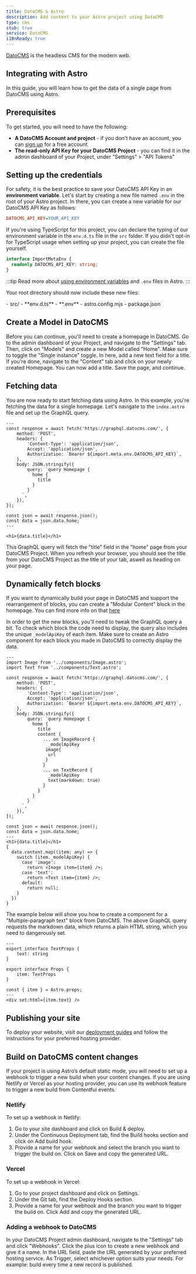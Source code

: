 ```yaml
---
title: DatoCMS & Astro
description: Add content to your Astro project using DatoCMS
type: cms
stub: true
service: DatoCMS
i18nReady: true
---
```


[DatoCMS](https://datocms.com/) is the headless CMS for the modern web.

## Integrating with Astro
In this guide, you will learn how to get the data of a single page from DatoCMS using Astro.

## Prerequisites
To get started, you will need to have the following:
- **A DatoCMS Account and project** - if you don't have an account, you can [sign up](https://dashboard.datocms.com/signup) for a free account
- **The read-only API Key for your DatoCMS Project** - you can find it in the admin dashboard of your Project, under "Settings" > "API Tokens"

## Setting up the credentials
For safety, it is the best practice to save your DatoCMS API Key in an **environment variable**. 
Let's start by creating a new file named `.env` in the root of your Astro project. In there, you can create a new variable for our DatoCMS API Key as follows: 
```ini title=".env"
DATOCMS_API_KEY=YOUR_API_KEY
```

If you're using TypeScript for this project, you can declare the typing of our environment variable in the `env.d.ts` file in the `src` folder. If you didn't opt-in for TypeScript usage when setting up your project, you can create the file yourself.
```ts title="src/env.d.ts"
interface ImportMetaEnv {
  readonly DATOCMS_API_KEY: string;
}
```
:::tip
Read more about [using environment variables](/en/guides/environment-variables/) and `.env` files in Astro.
:::

Your root directory should now include these new files:

<FileTree title="Project Structure">
- src/
  - **env.d.ts**
- **.env**
- astro.config.mjs
- package.json
</FileTree>

## Create a Model in DatoCMS
Before you can continue, you'll need to create a homepage in DatoCMS. Go to the admin dashboard of your Project, and navigate to the "Settings" tab. Then, click on "Models" and create a new Model called "Home". Make sure to toggle the "Single instance" toggle. In here, add a new text field for a title. If you're done, navigate to the "Content" tab and click on your newly created Homepage. You can now add a title. Save the page, and continue.

## Fetching data
You are now ready to start fetching data using Astro. In this example, you're fetching the data for a single homepage. Let's navigate to the `index.astro` file and set up the GraphQL query.

```astro title="src/pages/index.astro"
---
const response = await fetch('https://graphql.datocms.com/', {
	method: 'POST',
	headers: {
		'Content-Type': 'application/json',
		Accept: 'application/json',
		Authorization: `Bearer ${import.meta.env.DATOCMS_API_KEY}`,
	},
	body: JSON.stringify({
		query: `query Homepage {
          home {
            title
          }
        }
      `,
	}),
});

const json = await response.json();
const data = json.data.home;
---

<h1>{data.title}</h1>
```
This GraphQL query will fetch the "title" field in the "home" page from your DatoCMS Project. When you refresh your browser, you should see the title from your DatoCMS Project as the title of your tab, aswell as heading on your page.

## Dynamically fetch blocks
If you want to dynamically build your page in DatoCMS and support the rearrangement of blocks, you can create a "Modular Content" block in the homepage. You can find more info on that [here](https://www.datocms.com/docs/content-modelling/modular-content)

In order to get the new blocks, you'll need to tweak the GraphQL query a bit. To check which block the code need to display, the query also includes the unique `_modelApiKey` of each item. Make sure to create an Astro component for each block you made in DatoCMS to correctly display the data.

```astro title="src/pages/index.astro"
---
import Image from '../components/Image.astro';
import Text from '../components/Text.astro';

const response = await fetch('https://graphql.datocms.com/', {
	method: 'POST',
	headers: {
		'Content-Type': 'application/json',
		Accept: 'application/json',
		Authorization: `Bearer ${import.meta.env.DATOCMS_API_KEY}`,
	},
	body: JSON.stringify({
		query: `query Homepage {
          home {
            title
            content {
              ... on ImageRecord {
                _modelApiKey
               image{
                url
               }
              }
              ... on TextRecord {
                _modelApiKey
                text(markdown: true)
              }
            }
          }
        }
      `,
	}),
});

const json = await response.json();
const data = json.data.home;
---
<h1>{data.title}</h1>
{
  data.content.map((item: any) => {
    switch (item._modelApiKey) {
      case 'image':
        return <Image item={item} />;
      case 'text':
        return <Text item={item} />;
      default:
        return null;
    }
  })
}
```

The example below will show you how to create a component for a "Multiple-paragraph text" block from DatoCMS. The above GraphQL query requests the markdown data, which returns a plain HTML string, which you need to dangerously set.

```astro title="src/components/Text.astro"
---
export interface TextProps {
	text: string
}

export interface Props {
	item: TextProps
}

const { item } = Astro.props;
---
<div set:html={item.text} />
```

## Publishing your site
To deploy your website, visit our [deployment guides](https://docs.astro.build/en/guides/deploy/) and follow the instructions for your preferred hosting provider.

## Build on DatoCMS content changes
If your project is using Astro’s default static mode, you will need to set up a webhook to trigger a new build when your content changes. If you are using Netlify or Vercel as your hosting provider, you can use its webhook feature to trigger a new build from Contentful events.

### Netlify
To set up a webhook in Netlify:
1. Go to your site dashboard and click on Build & deploy.
2. Under the Continuous Deployment tab, find the Build hooks section and click on Add build hook.
3. Provide a name for your webhook and select the branch you want to trigger the build on. Click on Save and copy the generated URL.

### Vercel
To set up a webhook in Vercel:
1. Go to your project dashboard and click on Settings.
2. Under the Git tab, find the Deploy Hooks section.
3. Provide a name for your webhook and the branch you want to trigger the build on. Click Add and copy the generated URL.

### Adding a webhook to DatoCMS
In your DatoCMS Project admin dashboard, navigate to the "Settings" tab and click "Webhooks". Click the plus icon to create a new webhook and give it a name. In the URL field, paste the URL generated by your preferred hosting service. As Trigger, select whichever option suits your needs. For example: build every time a new record is published.
